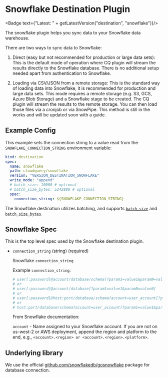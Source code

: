 # Snowflake Destination Plugin


<Badge text={"Latest: " + getLatestVersion("destination", "snowflake")}/>

The snowflake plugin helps you sync data to your Snowflake data warehouse.

There are two ways to sync data to Snowflake:

1. Direct (easy but not recommended for production or large data sets): This is the default mode of operation where CQ plugin will stream the results directly to the Snowflake database. There is no additional setup needed apart from authentication to Snowflake.

2. Loading via CSV/JSON from a remote storage: This is the standard way of loading data into Snowflake, it is recommended for production and large data sets. This mode requires a remote storage (e.g. S3, GCS, Azure Blob Storage) and a Snowflake stage to be created. The CQ plugin will stream the results to the remote storage. You can then load those files via a cronjob or via SnowPipe. This method is still in the works and will be updated soon with a guide.

## Example Config

This example sets the connection string to a value read from the `SNOWFLAKE_CONNECTION_STRING` environment variable:

```yaml copy
kind: destination
spec:
  name: snowflake
  path: cloudquery/snowflake
  version: "VERSION_DESTINATION_SNOWFLAKE"
  write_mode: "append"
  # batch_size: 10000 # optional
  # batch_size_bytes: 5242880 # optional
  spec:
    connection_string: ${SNOWFLAKE_CONNECTION_STRING}
```

The Snowflake destination utilizes batching, and supports [`batch_size`](/docs/reference/destination-spec#batch_size) and [`batch_size_bytes`](/docs/reference/destination-spec#batch_size_bytes).

## Snowflake Spec

This is the top level spec used by the Snowflake destination plugin.

- `connection_string` (string) (required)

  Snowflake `connection_string`

  Example `connection_string`:

  ```yaml copy
  # user[:password]@account/database/schema[?param1=value1&paramN=valueN]
  # or
  # user[:password]@account/database[?param1=value1&paramN=valueN]
  # or
  # user[:password]@host:port/database/schema?account=user_account[?param1=value1&paramN=valueN]
  # or
  # host:port/database/schema?account=user_account[?param1=value1&paramN=valueN]
  ```

  From Snowflake documentation:

  `account` - Name assigned to your Snowflake account. If you are not on us-west-2 or AWS deployment, append the region and platform to the end, e.g., `<account>.<region> or <account>.<region>.<platform>`.


## Underlying library

We use the official [github.com/snowflakedb/gosnowflake](https://github.com/snowflakedb/gosnowflake) package for database connection.
